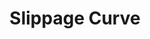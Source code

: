 ---
title: Slippage Curve
description: Get the slippage curve for different withdrawal amounts
openapi: GET /vaults/{vault_id}/liquidity/curve
---
